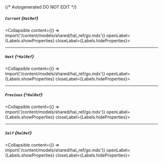 {/* Autogenerated DO NOT EDIT  */}

##### `Current` *{`HalRef`}*
<Collapsible content={() => import('/content/models/shared/hal_ref/go.mdx')} openLabel={Labels.showProperties} closeLabel={Labels.hideProperties}>
</Collapsible>

---
##### `Next` *{`*HalRef`}*
<Collapsible content={() => import('/content/models/shared/hal_ref/go.mdx')} openLabel={Labels.showProperties} closeLabel={Labels.hideProperties}>
</Collapsible>

---
##### `Previous` *{`*HalRef`}*
<Collapsible content={() => import('/content/models/shared/hal_ref/go.mdx')} openLabel={Labels.showProperties} closeLabel={Labels.hideProperties}>
</Collapsible>

---
##### `Self` *{`HalRef`}*
<Collapsible content={() => import('/content/models/shared/hal_ref/go.mdx')} openLabel={Labels.showProperties} closeLabel={Labels.hideProperties}>
</Collapsible>


